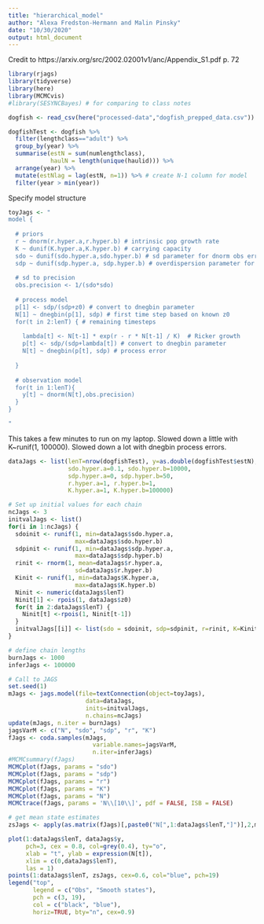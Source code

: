 ```yaml
---
title: "hierarchical_model"
author: "Alexa Fredston-Hermann and Malin Pinsky"
date: "10/30/2020"
output: html_document
---
```


Credit to https://arxiv.org/src/2002.02001v1/anc/Appendix_S1.pdf p. 72


```r
library(rjags)
library(tidyverse)
library(here)
library(MCMCvis)
#library(SESYNCBayes) # for comparing to class notes 

dogfish <- read_csv(here("processed-data","dogfish_prepped_data.csv"))

dogfishTest <- dogfish %>% 
  filter(lengthclass=="adult") %>% 
  group_by(year) %>% 
  summarise(estN = sum(numlengthclass),
            haulN = length(unique(haulid))) %>% 
  arrange(year) %>% 
  mutate(estNlag = lag(estN, n=1)) %>% # create N-1 column for model
  filter(year > min(year)) 

```

Specify model structure


``` r

toyJags <- " 
model {
  
  # priors
  r ~ dnorm(r.hyper.a,r.hyper.b) # intrinsic pop growth rate
  K ~ dunif(K.hyper.a,K.hyper.b) # carrying capacity
  sdo ~ dunif(sdo.hyper.a,sdo.hyper.b) # sd parameter for dnorm obs errors
  sdp ~ dunif(sdp.hyper.a, sdp.hyper.b) # overdispersion parameter for negbin process errors
  
  # sd to precision
  obs.precision <- 1/(sdo*sdo)
  
  # process model
  p[1] <- sdp/(sdp+z0) # convert to dnegbin parameter
  N[1] ~ dnegbin(p[1], sdp) # first time step based on known z0
  for(t in 2:lenT) { # remaining timesteps
    
    lambda[t] <- N[t-1] * exp(r - r * N[t-1] / K)  # Ricker growth 
    p[t] <- sdp/(sdp+lambda[t]) # convert to dnegbin parameter
    N[t] ~ dnegbin(p[t], sdp) # process error
  
  }
  
  # observation model
  for(t in 1:lenT){
    y[t] ~ dnorm(N[t],obs.precision)
  }
} 

"
```

This takes a few minutes to run on my laptop. Slowed down a little with K~runif(1, 100000). Slowed down a lot with dnegbin process errors.

``` r
dataJags <- list(lenT=nrow(dogfishTest), y=as.double(dogfishTest$estN), z0=round(mean(dogfishTest$estN[1])), 
                 sdo.hyper.a=0.1, sdo.hyper.b=10000,
                 sdp.hyper.a=0, sdp.hyper.b=50,
                 r.hyper.a=1, r.hyper.b=1,
                 K.hyper.a=1, K.hyper.b=100000)

# Set up initial values for each chain
ncJags <- 3
initvalJags <- list()
for(i in 1:ncJags) {
  sdoinit <- runif(1, min=dataJags$sdo.hyper.a,
                   max=dataJags$sdo.hyper.b)
  sdpinit <- runif(1, min=dataJags$sdp.hyper.a,
                   max=dataJags$sdp.hyper.b)
  rinit <- rnorm(1, mean=dataJags$r.hyper.a,
                   sd=dataJags$r.hyper.b)
  Kinit <- runif(1, min=dataJags$K.hyper.a,
                   max=dataJags$K.hyper.b)
  Ninit <- numeric(dataJags$lenT)
  Ninit[1] <- rpois(1, dataJags$z0)
  for(t in 2:dataJags$lenT) {
    Ninit[t] <-rpois(1, Ninit[t-1])
  }
  initvalJags[[i]] <- list(sdo = sdoinit, sdp=sdpinit, r=rinit, K=Kinit, N=Ninit)
}

# define chain lengths
burnJags <- 1000
inferJags <- 100000

# Call to JAGS
set.seed(1)
mJags <- jags.model(file=textConnection(object=toyJags),
                      data=dataJags,
                      inits=initvalJags,
                      n.chains=ncJags)
update(mJags, n.iter = burnJags)
jagsVarM <- c("N", "sdo", "sdp", "r", "K")
fJags <- coda.samples(mJags,
                        variable.names=jagsVarM,
                        n.iter=inferJags)
#MCMCsummary(fJags)
MCMCplot(fJags, params = "sdo")
MCMCplot(fJags, params = "sdp")
MCMCplot(fJags, params = "r")
MCMCplot(fJags, params = "K")
MCMCplot(fJags, params = "N")
MCMCtrace(fJags, params = 'N\\[10\\]', pdf = FALSE, ISB = FALSE)
```

```r
# get mean state estimates
zsJags <- apply(as.matrix(fJags)[,paste0("N[",1:dataJags$lenT,"]")],2,mean)

plot(1:dataJags$lenT, dataJags$y,
     pch=3, cex = 0.8, col=grey(0.4), ty="o",
     xlab = "t", ylab = expression(N[t]),
     xlim = c(0,dataJags$lenT),
     las = 1)
points(1:dataJags$lenT, zsJags, cex=0.6, col="blue", pch=19)
legend("top",
       legend = c("Obs", "Smooth states"),
       pch = c(3, 19),
       col = c("black", "blue"),
       horiz=TRUE, bty="n", cex=0.9)
```